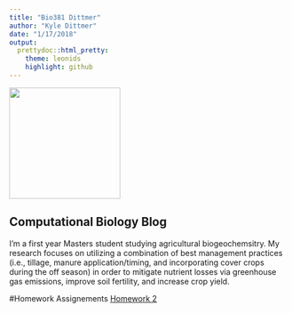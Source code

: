 ```yaml
---
title: "Bio381 Dittmer"
author: "Kyle Dittmer"
date: "1/17/2018"
output: 
  prettydoc::html_pretty:
    theme: leonids
    highlight: github
---
```

<img src="headshot1.jpg" width="200" height="200" />

## Computational Biology Blog

I'm a first year Masters student studying agricultural biogeochemsitry. My research focuses on utilizing a combination of best management practices (i.e., tillage, manure application/timing, and incorporating cover crops during the off season) in order to mitigate nutrient losses via greenhouse gas emissions, improve soil fertility, and increase crop yield. 

#Homework Assignements
[Homework 2](Homework2.html)

 